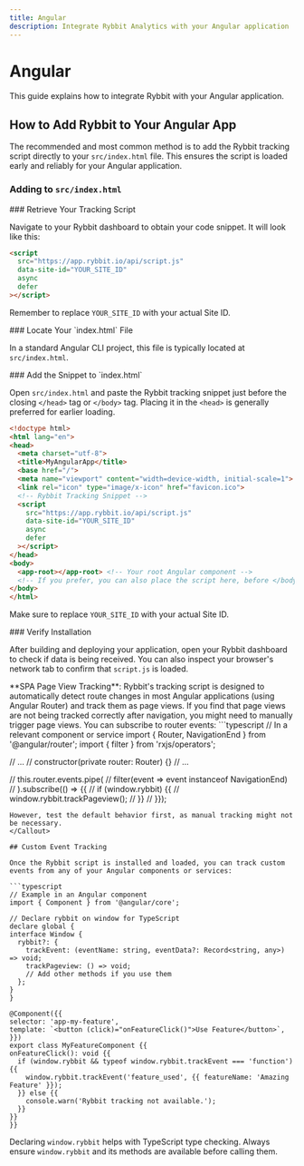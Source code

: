 ```yaml
---
title: Angular
description: Integrate Rybbit Analytics with your Angular application
---
```



# Angular

This guide explains how to integrate Rybbit with your Angular application.

## How to Add Rybbit to Your Angular App

The recommended and most common method is to add the Rybbit tracking script directly to your `src/index.html` file. This ensures the script is loaded early and reliably for your Angular application.

### Adding to `src/index.html`

<Steps>
<Step>
### Retrieve Your Tracking Script

Navigate to your Rybbit dashboard to obtain your code snippet. It will look like this:

```html
<script
  src="https://app.rybbit.io/api/script.js"
  data-site-id="YOUR_SITE_ID"
  async
  defer
></script>
```
Remember to replace `YOUR_SITE_ID` with your actual Site ID.
</Step>

<Step>
### Locate Your `index.html` File

In a standard Angular CLI project, this file is typically located at `src/index.html`.
</Step>

<Step>
### Add the Snippet to `index.html`

Open `src/index.html` and paste the Rybbit tracking snippet just before the closing `</head>` tag or `</body>` tag. Placing it in the `<head>` is generally preferred for earlier loading.

```html filename="src/index.html"
<!doctype html>
<html lang="en">
<head>
  <meta charset="utf-8">
  <title>MyAngularApp</title>
  <base href="/">
  <meta name="viewport" content="width=device-width, initial-scale=1">
  <link rel="icon" type="image/x-icon" href="favicon.ico">
  <!-- Rybbit Tracking Snippet -->
  <script
    src="https://app.rybbit.io/api/script.js"
    data-site-id="YOUR_SITE_ID"
    async
    defer
  ></script>
</head>
<body>
  <app-root></app-root> <!-- Your root Angular component -->
  <!-- If you prefer, you can also place the script here, before </body> -->
</body>
</html>
```
Make sure to replace `YOUR_SITE_ID` with your actual Site ID.
</Step>

<Step>
### Verify Installation

After building and deploying your application, open your Rybbit dashboard to check if data is being received. You can also inspect your browser's network tab to confirm that `script.js` is loaded.
</Step>
</Steps>

<Callout type="info">
  **SPA Page View Tracking**: Rybbit's tracking script is designed to automatically detect route changes in most Angular applications (using Angular Router) and track them as page views. If you find that page views are not being tracked correctly after navigation, you might need to manually trigger page views. You can subscribe to router events:
  ```typescript
  // In a relevant component or service
  import { Router, NavigationEnd } from '@angular/router';
  import { filter } from 'rxjs/operators';

  // ...
  // constructor(private router: Router) {}
  // ...

  // this.router.events.pipe(
  //   filter(event => event instanceof NavigationEnd)
  // ).subscribe(() => {{
  //   if (window.rybbit) {{
  //     window.rybbit.trackPageview();
  //   }}
  // }});
  ```
  However, test the default behavior first, as manual tracking might not be necessary.
</Callout>

## Custom Event Tracking

Once the Rybbit script is installed and loaded, you can track custom events from any of your Angular components or services:

```typescript
// Example in an Angular component
import { Component } from '@angular/core';

// Declare rybbit on window for TypeScript
declare global {
  interface Window {
    rybbit?: {
      trackEvent: (eventName: string, eventData?: Record<string, any>) => void;
      trackPageview: () => void;
      // Add other methods if you use them
    };
  }
}

@Component({{
  selector: 'app-my-feature',
  template: `<button (click)="onFeatureClick()">Use Feature</button>`,
}})
export class MyFeatureComponent {{
  onFeatureClick(): void {{
    if (window.rybbit && typeof window.rybbit.trackEvent === 'function') {{
      window.rybbit.trackEvent('feature_used', {{ featureName: 'Amazing Feature' }});
    }} else {{
      console.warn('Rybbit tracking not available.');
    }}
  }}
}}
```
Declaring `window.rybbit` helps with TypeScript type checking. Always ensure `window.rybbit` and its methods are available before calling them.